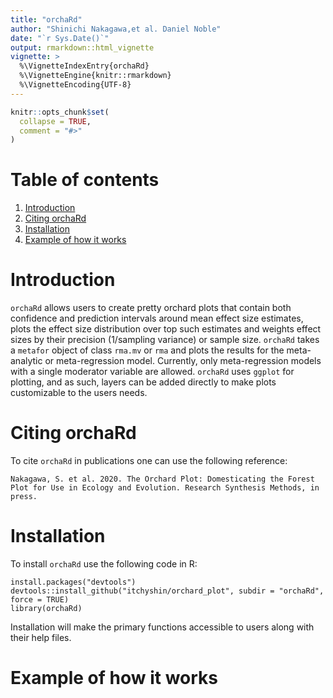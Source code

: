 ```yaml
---
title: "orchaRd"
author: "Shinichi Nakagawa,et al. Daniel Noble"
date: "`r Sys.Date()`"
output: rmarkdown::html_vignette
vignette: >
  %\VignetteIndexEntry{orchaRd}
  %\VignetteEngine{knitr::rmarkdown}
  %\VignetteEncoding{UTF-8}
---
```


```r
knitr::opts_chunk$set(
  collapse = TRUE,
  comment = "#>"
)
```

# Table of contents
1. [Introduction](#Introduction)
2. [Citing orchaRd](#citing)
3. [Installation](#Installation) 
4. [Example of how it works](#P4)


# Introduction <a name="Introduction"></a>

`orchaRd` allows users to create pretty orchard plots that contain both confidence and prediction intervals around mean effect size estimates, plots the effect size distribution over top such estimates and weights effect sizes by their precision (1/sampling variance) or sample size. `orchaRd` takes a `metafor` object of class `rma.mv` or `rma` and plots the results for the meta-analytic or meta-regression model. Currently, only meta-regression models with a single moderator variable are allowed. `orchaRd` uses `ggplot` for plotting, and as such, layers can be added directly to make plots customizable to the users needs.

# Citing orchaRd <a name="citing"></a>

To cite `orchaRd` in publications one can use the following reference:

```
Nakagawa, S. et al. 2020. The Orchard Plot: Domesticating the Forest Plot for Use in Ecology and Evolution. Research Synthesis Methods, in press.
```
# Installation <a name="Installation"></a>

To install `orchaRd` use the following code in R:

```
install.packages("devtools")
devtools::install_github("itchyshin/orchard_plot", subdir = "orchaRd", force = TRUE)
library(orchaRd)
```

Installation will make the primary functions accessible to users along with their help files. 

# Example of how it works <a name="P4"></a>
